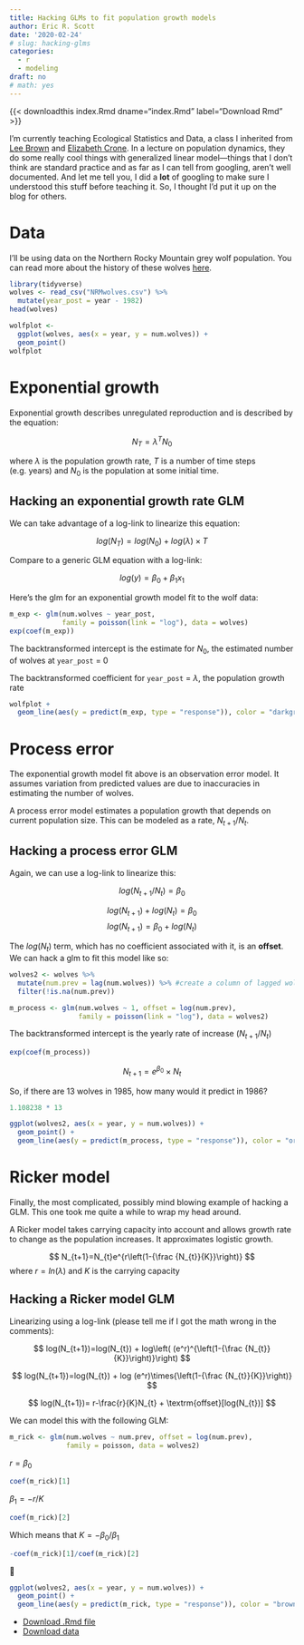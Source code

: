 ```yaml
---
title: Hacking GLMs to fit population growth models
author: Eric R. Scott
date: '2020-02-24'
# slug: hacking-glms
categories:
  - r
  - modeling
draft: no
# math: yes
---
```


{{< downloadthis index.Rmd dname="index.Rmd" label="Download Rmd" >}}

I'm currently teaching Ecological Statistics and Data, a class I inherited from [Lee Brown](http://ase.tufts.edu/biology/labs/crone/cronies) and [Elizabeth Crone](https://ase.tufts.edu/biology/faculty/crone/).
In a lecture on population dynamics, they do some really cool things with generalized linear model---things that I don't think are standard practice and as far as I can tell from googling, aren't well documented.
And let me tell you, I did a **lot** of googling to make sure I understood this stuff before teaching it.
So, I thought I'd put it up on the blog for others.

# Data

I'll be using data on the Northern Rocky Mountain grey wolf population.
You can read more about the history of these wolves [here](https://www.justice.gov/enrd/northern-rocky-mountain-gray-wolves).

```r
library(tidyverse)
wolves <- read_csv("NRMwolves.csv") %>%
  mutate(year_post = year - 1982) 
head(wolves)
```

```r
wolfplot <-
  ggplot(wolves, aes(x = year, y = num.wolves)) +
  geom_point() 
wolfplot
```

# Exponential growth

Exponential growth describes unregulated reproduction and is described by the equation:

$$
N_{T} = \lambda^TN_0
$$

where $\lambda$ is the population growth rate, $T$ is a number of time steps (e.g. years) and $N_0$ is the population at some initial time.

## Hacking an exponential growth rate GLM

We can take advantage of a log-link to linearize this equation:

$$
log(N_T) = log(N_0) + log(\lambda)\times T
$$

Compare to a generic GLM equation with a log-link:

$$
log(y)= \beta_0 + \beta_1x_1
$$

Here's the glm for an exponential growth model fit to the wolf data:

```r
m_exp <- glm(num.wolves ~ year_post, 
             family = poisson(link = "log"), data = wolves)
exp(coef(m_exp))
```

The backtransformed intercept is the estimate for $N_0$, the estimated number of wolves at `year_post` = 0

The backtransformed coefficient for `year_post` = $\lambda$, the population growth rate

```r
wolfplot +
  geom_line(aes(y = predict(m_exp, type = "response")), color = "darkgreen")
```

# Process error

The exponential growth model fit above is an observation error model.
It assumes variation from predicted values are due to inaccuracies in estimating the number of wolves.

A process error model estimates a population growth that depends on current population size.
This can be modeled as a rate, $N_{t+1}/N_{t}$.

## Hacking a process error GLM

Again, we can use a log-link to linearize this:

$$
log(N_{t+1}/N_{t}) = \beta_0
$$

$$
log(N_{t+1}) +log(N_{t}) = \beta_0
$$ $$
log(N_{t+1}) = \beta_0 + log(N_{t})
$$

The $log(N_t)$ term, which has no coefficient associated with it, is an **offset**.
We can hack a glm to fit this model like so:

```r
wolves2 <- wolves %>%
  mutate(num.prev = lag(num.wolves)) %>% #create a column of lagged wolf numbers
  filter(!is.na(num.prev))

m_process <- glm(num.wolves ~ 1, offset = log(num.prev),
                 family = poisson(link = "log"), data = wolves2)
```

The backtransformed intercept is the yearly rate of increase ($N_{t+1}/N_t$)

```r
exp(coef(m_process))
```

$$
N_{t+1} = e^{\beta_0} \times N_{t}
$$

So, if there are 13 wolves in 1985, how many would it predict in 1986?

```r
1.108238 * 13
```

```r
ggplot(wolves2, aes(x = year, y = num.wolves)) +
  geom_point() +
  geom_line(aes(y = predict(m_process, type = "response")), color = "orange")
```

# Ricker model

Finally, the most complicated, possibly mind blowing example of hacking a GLM.
This one took me quite a while to wrap my head around.

A Ricker model takes carrying capacity into account and allows growth rate to change as the population increases.
It approximates logistic growth.

$$
N_{t+1}=N_{t}e^{r\left(1-{\frac {N_{t}}{K}}\right)}
$$ where $r = ln(\lambda)$ and $K$ is the carrying capacity

## Hacking a Ricker model GLM

Linearizing using a log-link (please tell me if I got the math wrong in the comments):

$$
log(N_{t+1})=log(N_{t}) + log\left( (e^r)^{\left(1-{\frac {N_{t}}{K}}\right)}\right)
$$

$$
log(N_{t+1})=log(N_{t}) + log (e^r)\times{\left(1-{\frac {N_{t}}{K}}\right)}
$$

$$
log(N_{t+1})= r-\frac{r}{K}N_{t} + \textrm{offset}[log(N_{t})]
$$

We can model this with the following GLM:

```r
m_rick <- glm(num.wolves ~ num.prev, offset = log(num.prev),
              family = poisson, data = wolves2)
```

$r = \beta_0$

```r
coef(m_rick)[1]
```

$\beta_1 = -r/K$

```r
coef(m_rick)[2]
```

Which means that $K = -\beta_0/\beta_1$

```r
-coef(m_rick)[1]/coef(m_rick)[2]
```

🤯

```r
ggplot(wolves2, aes(x = year, y = num.wolves)) +
  geom_point() +
  geom_line(aes(y = predict(m_rick, type = "response")), color = "brown")
```

-   [Download .Rmd file](https://raw.githubusercontent.com/Aariq/website-v2/master/content/post/2020-02-24-hacking-glms/index.Rmd)
-   [Download data](https://raw.githubusercontent.com/Aariq/website-v2/master/content/post/2020-02-24-hacking-glms/NRMwolves.csv)
